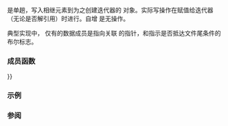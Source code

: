 {{cpp/title|ostreambuf_iterator}}
{{cpp/iterator/ostreambuf_iterator/navbar}}
{{dcl begin}}
{{dcl header|iterator}}
{{dcl rev begin}}
{{dcl|until=c++17|1=
template&lt; class CharT, class Traits = std::char_traits&lt;CharT&gt; &gt;
class ostreambuf_iterator
    : public std::iterator&lt;std::output_iterator_tag, void, void, void, void&gt;
}}
{{dcl|since=c++17|1=
template&lt; class CharT, class Traits = std::char_traits&lt;CharT&gt; &gt;
class ostreambuf_iterator;
}}
{{dcl rev end}}
{{dcl end}}

{{tt|std::ostreambuf_iterator}} 是单趟{{named req|OutputIterator|输出迭代器}}，写入相继元素到为之创建迭代器的 {{lc|std::basic_streambuf}} 对象。实际写操作在赋值给迭代器（无论是否解引用）时进行。自增 {{tt|std::ostreambuf_iterator}} 是无操作。

典型实现中，{{tt|std::ostreambuf_iterator}} 仅有的数据成员是指向关联 {{tt|std::basic_streambuf}} 的指针，和指示是否抵达文件尾条件的布尔标志。

{{cpp/iterator/iterator/inherit|std::output_iterator_tag|void|void|void|void|ext=
{{dsc|{{tt|char_type}}|{{tt|CharT}}}}
{{dsc|{{tt|traits_type}}|{{tt|Traits}}}}
{{dsc|{{tt|streambuf_type}}|{{c/core|std::basic_streambuf&lt;CharT, Traits&gt;}}}}
{{dsc|{{tt|ostream_type}}|{{c/core|std::basic_ostream&lt;CharT, Traits&gt;}}}}
}}

===成员函数===
{{dsc begin}}
{{dsc inc|cpp/iterator/ostreambuf_iterator/dsc constructor}}
{{dsc inc|cpp/iterator/ostreambuf_iterator/dsc destructor}}
{{dsc inc|cpp/iterator/ostreambuf_iterator/dsc operator{{=}}}}
{{dsc inc|cpp/iterator/ostreambuf_iterator/dsc operator*}}
{{dsc inc|cpp/iterator/ostreambuf_iterator/dsc operator_arith}}
{{dsc inc|cpp/iterator/ostreambuf_iterator/dsc failed}}
{{dsc end}}

===示例===
{{example
|code=
#include &lt;algorithm&gt;
#include &lt;iostream&gt;
#include &lt;iterator&gt;
#include &lt;string&gt;

int main()
{
    std::string s = "This is an example\n";
    std::copy(s.begin(), s.end(), std::ostreambuf_iterator&lt;char&gt;(std::cout));
}
|output=
This is an example
}}

===参阅===
{{dsc begin}}
{{dsc inc|cpp/iterator/dsc istreambuf_iterator}}
{{dsc inc|cpp/iterator/dsc ostream_iterator}}
{{dsc end}}

{{langlinks|de|en|es|fr|it|ja|pt|ru}}